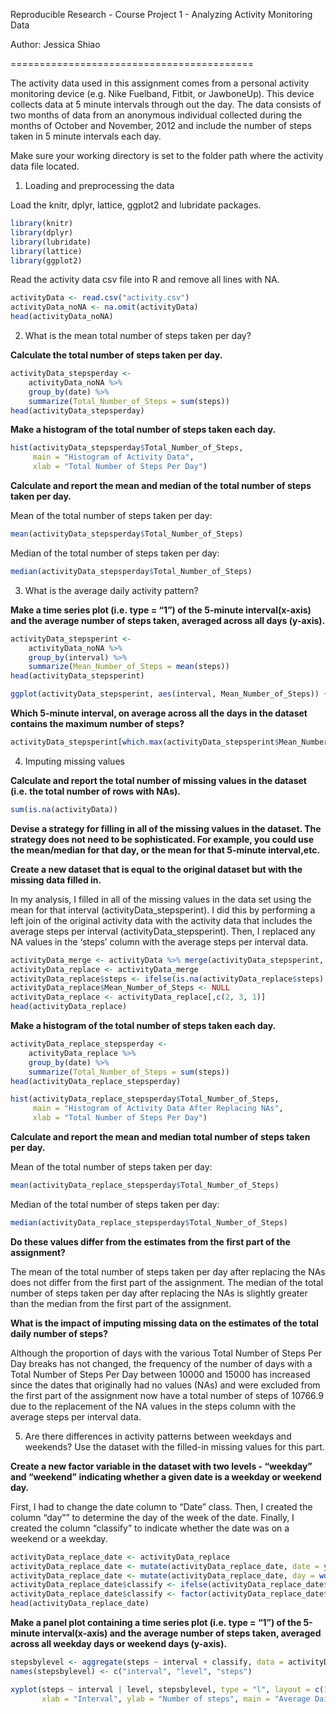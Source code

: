 Reproducible Research - Course Project 1 - Analyzing Activity Monitoring Data

Author: Jessica Shiao

==========================================

The activity data used in this assignment comes from a personal activity monitoring device (e.g. Nike Fuelband, Fitbit, or JawboneUp). This device collects data at 5 minute intervals through out the day. The data consists of two months of data from an anonymous individual collected during the months of October and November, 2012 and include the number of steps taken in 5 minute intervals each day.

Make sure your working directory is set to the folder path where the activity data file located.

1. Loading and preprocessing the data

Load the knitr, dplyr, lattice, ggplot2 and lubridate packages.

```{r loadpackages}
library(knitr)
library(dplyr)
library(lubridate)
library(lattice)
library(ggplot2)
```

Read the activity data csv file into R and remove all lines with NA.

```{r loaddata}
activityData <- read.csv("activity.csv")
activityData_noNA <- na.omit(activityData)
head(activityData_noNA)
```

2. What is the mean total number of steps taken per day?

**Calculate the total number of steps taken per day.**

```{r totalstepsperday}
activityData_stepsperday <- 
    activityData_noNA %>%
    group_by(date) %>%
    summarize(Total_Number_of_Steps = sum(steps))
head(activityData_stepsperday)
```

**Make a histogram of the total number of steps taken each day.**

```{r totalstepsperday_hist}
hist(activityData_stepsperday$Total_Number_of_Steps, 
     main = "Histogram of Activity Data", 
     xlab = "Total Number of Steps Per Day")
```

**Calculate and report the mean and median of the total number of steps taken per day.**

Mean of the total number of steps taken per day:
```{r meantotalstepsperday}
mean(activityData_stepsperday$Total_Number_of_Steps)
```

Median of the total number of steps taken per day:
```{r mediantotalstepsperday}
median(activityData_stepsperday$Total_Number_of_Steps)
```

3. What is the average daily activity pattern?

**Make a time series plot (i.e. type = "1") of the 5-minute interval(x-axis) and the average number of steps taken, averaged across all days (y-axis).**

```{r totalstepsperint}
activityData_stepsperint <- 
    activityData_noNA %>%
    group_by(interval) %>%
    summarize(Mean_Number_of_Steps = mean(steps))
head(activityData_stepsperint)
```

```{r intervaltimeseriesplot}
ggplot(activityData_stepsperint, aes(interval, Mean_Number_of_Steps)) + geom_line() + ggtitle("Avg Number of Steps per Interval") + xlab("Interval") + ylab("Average Number of Steps")
```

**Which 5-minute interval, on average across all the days in the dataset contains the maximum number of steps?**

```{r intervalmaxavgsteps}
activityData_stepsperint[which.max(activityData_stepsperint$Mean_Number_of_Steps), 1]
```

4. Imputing missing values

**Calculate and report the total number of missing values in the dataset (i.e. the total number of rows with NAs).**

```{r countNA}
sum(is.na(activityData))
```

**Devise a strategy for filling in all of the missing values in the dataset. The strategy does not need to be sophisticated. For example, you could use the mean/median for that day, or the mean for that 5-minute interval,etc. **

**Create a new dataset that is equal to the original dataset but with the missing data filled in.**

In my analysis, I filled in all of the missing values in the data set using the mean for that interval (activityData_stepsperint). I did this by performing a left join of the original activity data with the activity data that includes the average steps per interval (activityData_stepsperint). Then, I replaced any NA values in the 'steps' column with the average steps per interval data.

```{r replaceNA}
activityData_merge <- activityData %>% merge(activityData_stepsperint, by.x = "interval", by.y= "interval", all.x = TRUE) %>% arrange(date, interval)
activityData_replace <- activityData_merge
activityData_replace$steps <- ifelse(is.na(activityData_replace$steps), activityData_replace$Mean_Number_of_Steps, activityData_replace$steps)
activityData_replace$Mean_Number_of_Steps <- NULL
activityData_replace <- activityData_replace[,c(2, 3, 1)]
head(activityData_replace)
```

**Make a histogram of the total number of steps taken each day.**

```{r replacetotalstepsperday}
activityData_replace_stepsperday <- 
    activityData_replace %>%
    group_by(date) %>%
    summarize(Total_Number_of_Steps = sum(steps))
head(activityData_replace_stepsperday)
```

```{r replacetotalstepsperday_hist}
hist(activityData_replace_stepsperday$Total_Number_of_Steps, 
     main = "Histogram of Activity Data After Replacing NAs", 
     xlab = "Total Number of Steps Per Day")
```

**Calculate and report the mean and median total number of steps taken per day.**

Mean of the total number of steps taken per day:
```{r replacemeantotalstepsperday}
mean(activityData_replace_stepsperday$Total_Number_of_Steps)
```

Median of the total number of steps taken per day:
```{r replacemediantotalstepsperday}
median(activityData_replace_stepsperday$Total_Number_of_Steps)
```

**Do these values differ from the estimates from the first part of the assignment?**

The mean of the total number of steps taken per day after replacing the NAs does not differ from the first part of the assignment. The median of the total number of steps taken per day after replacing the NAs is slightly greater than the median from the first part of the assignment.

**What is the impact of imputing missing data on the estimates of the total daily number of steps?**

Although the proportion of days with the various Total Number of Steps Per Day breaks has not changed, the frequency of the number of days with a Total Number of Steps Per Day between 10000 and 15000 has increased since the dates that originally had no values (NAs) and were excluded from the first part of the assignment now have a total number of steps of 10766.9 due to the replacement of the NA values in the steps column with the average steps per interval data.

5. Are there differences in activity patterns between weekdays and weekends? Use the dataset with the filled-in missing values for this part.

**Create a new factor variable in the dataset with two levels - "weekday" and "weekend" indicating whether a given date is a weekday or weekend day.** 

First, I had to change the date column to "Date" class. Then, I created the column "day"" to determine the day of the week of the date. Finally, I created the column "classify" to indicate whether the date was on a weekend or a weekday.

```{r replacedate}
activityData_replace_date <- activityData_replace
activityData_replace_date <- mutate(activityData_replace_date, date = ymd(date))
activityData_replace_date <- mutate(activityData_replace_date, day = wday(date))
activityData_replace_date$classify <- ifelse(activityData_replace_date$day %in% c(1, 7), "weekend", "weekday")
activityData_replace_date$classify <- factor(activityData_replace_date$classify)
head(activityData_replace_date)
```

**Make a panel plot containing a time series plot (i.e. type = "1") of the 5-minute interval(x-axis) and the average number of steps taken, averaged across all weekday days or weekend days (y-axis).**


```{r replaceintervaltimeseriesplot}
stepsbylevel <- aggregate(steps ~ interval + classify, data = activityData_replace_date, mean)
names(stepsbylevel) <- c("interval", "level", "steps")

xyplot(steps ~ interval | level, stepsbylevel, type = "l", layout = c(1, 2), 
       xlab = "Interval", ylab = "Number of steps", main = "Average Daily Steps by Day Classification")
```
